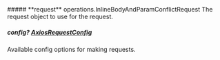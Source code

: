 
<Collapsible>
    ##### **request** operations.InlineBodyAndParamConflictRequest
    The request object to use for the request.
    <Collapsible.Break/>
    <InlineBodyAndParamConflictRequest/>
</Collapsible>

##### **config?** [AxiosRequestConfig](https://axios-http.com/docs/req_config)
Available config options for making requests.

